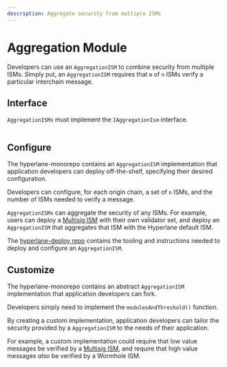 ```yaml
---
description: Aggregate security from multiple ISMs
---
```


# Aggregation Module

Developers can use an `AggregationISM` to combine security from multiple ISMs. Simply put, an `AggregationISM` requires that `m` of `n` ISMs verify a particular interchain message.

## Interface

`AggregationISMs` must implement the `IAggregationIsm` interface.

```solidity file=<rootDir>/node_modules/@hyperlane-xyz/core/contracts/interfaces/isms/IAggregationIsm.sol
```

## Configure

The hyperlane-monorepo contains an `AggregationISM` implementation that application developers can deploy off-the-shelf, specifying their desired configuration.

Developers can configure, for each origin chain, a set of `n` ISMs, and the number of ISMs needed to verify a message.

`AggregationISMs` can aggregate the security of any ISMs. For example, users can deploy a [Multisig ISM](multisig-ISM-interface.mdx) with their own validator set, and deploy an `AggregationISM` that aggregates that ISM with the Hyperlane default ISM.

The [hyperlane-deploy repo](https://github.com/hyperlane-xyz/hyperlane-deploy) contains the tooling and instructions needed to deploy and configure an `AggregationISM`.

## Customize

The hyperlane-monorepo contains an abstract `AggregationISM` implementation that application developers can fork.

Developers simply need to implement the `modulesAndThreshold()` function.

By creating a custom implementation, application developers can tailor the security provided by a `AggregationISM` to the needs of their application.

For example, a custom implementation could require that low value messages be verified by a [Multisig ISM](multisig-ISM-interface.mdx), and require that high value messages _also_ be verified by a Wormhole ISM.
